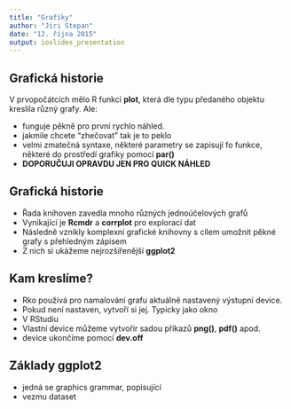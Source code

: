 ---
title: "Grafíky"
author: "Jiri Stepan"
date: "12. října 2015"
output: ioslides_presentation
---

## Grafická historie

V prvopočátcích mělo R funkci **plot**, která dle typu předaného objektu kreslila různý grafy. Ale:

- funguje pěkně pro první rychlo náhled.
- jakmile chcete "zhečovat" tak je to peklo
- velmi zmatečná syntaxe, některé parametry se zapisují fo funkce, některé do prostředí grafiky pomocí **par()**
- **DOPORUČUJI OPRAVDU JEN PRO QUICK NÁHLED**

## Grafická historie

- Řada knihoven zavedla mnoho různých jednoúčelových grafů
- Vynikající je **Rcmdr** a **corrplot** pro exploraci dat
- Následně vznikly komplexní grafické knihovny s cílem umožnit pěkné grafy s přehledným zápisem
- Z nich si ukážeme nejrozšířenější **ggplot2**

## Kam kreslíme?

- Rko používá pro namalování grafu aktuálně nastavený výstupní device. 
- Pokud není nastaven, vytvoří si jej. Typicky jako okno
- V RStudiu
- Vlastní device můžeme vytvořir sadou příkazů **png()**, **pdf()** apod.
- device ukončíme pomocí **dev.off**

## Základy ggplot2
- jedná se graphics grammar, popisující
- vezmu dataset 




